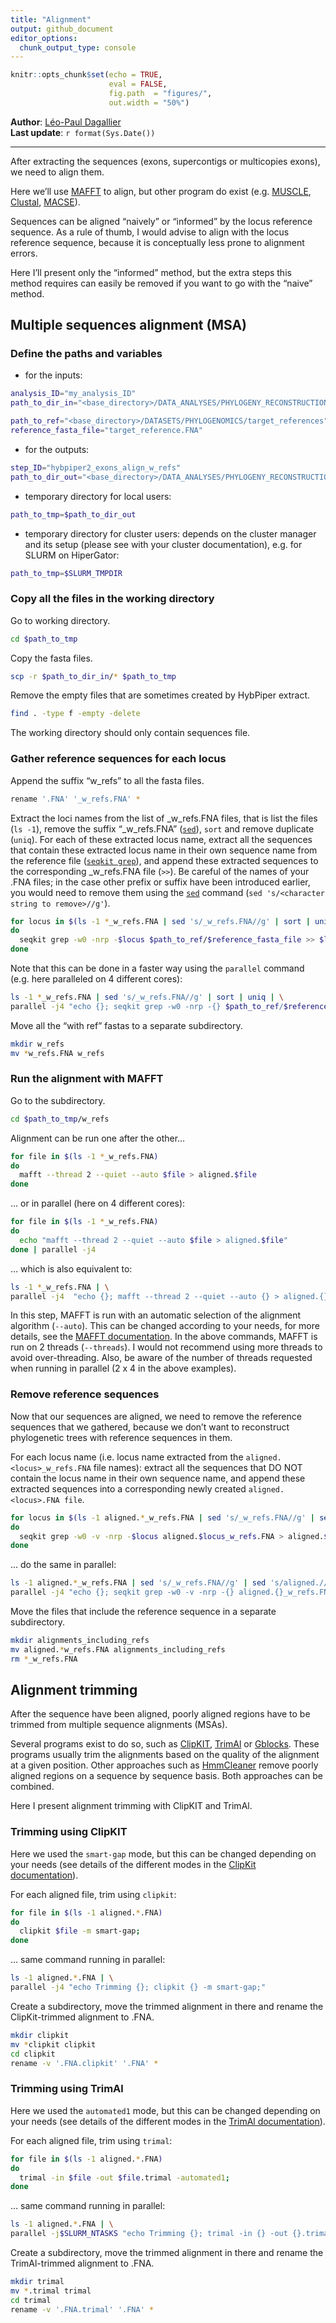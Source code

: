 ```yaml
---
title: "Alignment"
output: github_document
editor_options: 
  chunk_output_type: console
---
```


```r
knitr::opts_chunk$set(echo = TRUE,
                      eval = FALSE,
                      fig.path  = "figures/",
                      out.width = "50%")
```

**Author**: [Léo-Paul Dagallier](https://github.com/LPDagallier)    
**Last update**: `r format(Sys.Date())`

***
After extracting the sequences (exons, supercontigs or multicopies exons), we need to align them.

Here we'll use [MAFFT](https://mafft.cbrc.jp/alignment/software/algorithms/algorithms.html) to align, but other program do exist (e.g. [MUSCLE](https://drive5.com/muscle5/manual/commands.html), [Clustal](http://www.clustal.org/), [MACSE](https://www.agap-ge2pop.org/macse/?menu=releases)).

Sequences can be aligned "naively" or "informed" by the locus reference sequence. As a rule of thumb, I would advise to align with the locus reference sequence, because it is conceptually less prone to alignment errors.

Here I'll present only the "informed" method, but the extra steps this method requires can easily be removed if you want to go with the "naive" method.

## Multiple sequences alignment (MSA)
### Define the paths and variables

- for the inputs:
```bash
analysis_ID="my_analysis_ID"
path_to_dir_in="<base_directory>/DATA_ANALYSES/PHYLOGENY_RECONSTRUCTION/JOBS_OUTPUTS/"$analysis_ID"_hybpiper2_extract/retrieved_exons/formatted_fastas";

path_to_ref="<base_directory>/DATASETS/PHYLOGENOMICS/target_references"
reference_fasta_file="target_reference.FNA"
```

- for the outputs:
```bash
step_ID="hybpiper2_exons_align_w_refs"
path_to_dir_out="<base_directory>/DATA_ANALYSES/PHYLOGENY_RECONSTRUCTION/JOBS_OUTPUTS/$analysis_ID"_"$step_ID"/";
```

- temporary directory for local users:

```bash
path_to_tmp=$path_to_dir_out
```

- temporary directory for cluster users: depends on the cluster manager and its setup (please see with your cluster documentation), e.g. for SLURM on HiperGator:

```bash
path_to_tmp=$SLURM_TMPDIR
```

### Copy all the files in the working directory

Go to working directory.

```bash
cd $path_to_tmp
```

Copy the fasta files.
```bash
scp -r $path_to_dir_in/* $path_to_tmp
```

Remove the empty files that are sometimes created by HybPiper extract.
```bash
find . -type f -empty -delete
```

The working directory should only contain sequences file.

### Gather reference sequences for each locus

Append the suffix "w_refs" to all the fasta files.
```bash
rename '.FNA' '_w_refs.FNA' *
```

Extract the loci names from the list of _w_refs.FNA files, that is list the files (`ls -1`), remove the suffix "_w_refs.FNA" ([`sed`](https://www.gnu.org/software/sed/manual/sed.html)), `sort` and remove duplicate (`uniq`). For each of these extracted locus name, extract all the sequences that contain these extracted locus name in their own sequence name from the reference file ([`seqkit grep`](https://bioinf.shenwei.me/seqkit/usage/#grep)), and append these extracted sequences to the corresponding _w_refs.FNA file (`>>`). Be careful of the names of your .FNA files; in the case other prefix or suffix have been introduced earlier, you would need to remove them using the [`sed`](https://www.gnu.org/software/sed/manual/sed.html) command (`sed 's/<character string to remove>//g'`).
```bash
for locus in $(ls -1 *_w_refs.FNA | sed 's/_w_refs.FNA//g' | sort | uniq)
do
  seqkit grep -w0 -nrp -$locus $path_to_ref/$reference_fasta_file >> $locus"_w_refs.FNA";
done
```

Note that this can be done in a faster way using the `parallel` command (e.g. here paralleled on 4 different cores):
```bash
ls -1 *_w_refs.FNA | sed 's/_w_refs.FNA//g' | sort | uniq | \
parallel -j4 "echo {}; seqkit grep -w0 -nrp -{} $path_to_ref/$reference_fasta_file >> {}_w_refs.FNA;"
```

Move all the "with ref" fastas to a separate subdirectory.
```bash
mkdir w_refs
mv *w_refs.FNA w_refs
```

### Run the alignment with MAFFT

Go to the subdirectory.
```bash
cd $path_to_tmp/w_refs
```

Alignment can be run one after the other...
```bash
for file in $(ls -1 *_w_refs.FNA)
do
  mafft --thread 2 --quiet --auto $file > aligned.$file
done
```

... or in parallel (here on 4 different cores):
```bash
for file in $(ls -1 *_w_refs.FNA)
do
  echo "mafft --thread 2 --quiet --auto $file > aligned.$file"
done | parallel -j4
```

... which is also equivalent to:
```bash
ls -1 *_w_refs.FNA | \
parallel -j4  "echo {}; mafft --thread 2 --quiet --auto {} > aligned.{}"
```

In this step, MAFFT is run with an automatic selection of the alignment algorithm (`--auto`). This can be changed according to your needs, for more details, see the [MAFFT documentation](https://mafft.cbrc.jp/alignment/software/algorithms/algorithms.html). In the above commands, MAFFT is run on 2 threads (`--threads`). I would not recommend using more threads to avoid over-threading. Also, be aware of the number of threads requested when running in parallel (2 x 4 in the above examples).

### Remove reference sequences
Now that our sequences are aligned, we need to remove the reference sequences that we gathered, because we don't want to reconstruct phylogenetic trees with reference sequences in them.

For each locus name (i.e. locus name extracted from the `aligned.<locus>_w_refs.FNA` file names): extract all the sequences that DO NOT contain the locus name in their own sequence name, and append these extracted sequences into a corresponding newly created `aligned.<locus>.FNA file`.
```bash
for locus in $(ls -1 aligned.*_w_refs.FNA | sed 's/_w_refs.FNA//g' | sed 's/aligned.//g')
do
  seqkit grep -w0 -v -nrp -$locus aligned.$locus_w_refs.FNA > aligned.$locus.FNA
done
```

... do the same in parallel:
```bash
ls -1 aligned.*_w_refs.FNA | sed 's/_w_refs.FNA//g' | sed 's/aligned.//g' | \
parallel -j4 "echo {}; seqkit grep -w0 -v -nrp -{} aligned.{}_w_refs.FNA > aligned.{}.FNA"
```

Move the files that include the reference sequence in a separate subdirectory.
```bash
mkdir alignments_including_refs
mv aligned.*w_refs.FNA alignments_including_refs
rm *_w_refs.FNA

```

## Alignment trimming
After the sequence have been aligned, poorly aligned regions have to be trimmed from multiple sequence alignments (MSAs).

Several programs exist to do so, such as [ClipKIT](https://jlsteenwyk.com/ClipKIT/index.html), [TrimAl](http://trimal.cgenomics.org/trimal) or [Gblocks](https://home.cc.umanitoba.ca/~psgendb/doc/Castresana/Gblocks_documentation.html). These programs usually trim the alignments based on the quality of the alignment at a given position. Other approaches such as [HmmCleaner](https://bioinformaticshome.com/tools/msa/descriptions/HmmCleaner.html) remove poorly aligned regions on a sequence by sequence basis. Both approaches can be combined.

Here I present alignment trimming with ClipKIT and TrimAl.

### Trimming using ClipKIT
Here we used the `smart-gap` mode, but this can be changed depending on your needs (see details of the different modes in the [ClipKit documentation](https://jlsteenwyk.com/ClipKIT/advanced/index.html)).

For each aligned file, trim using `clipkit`:
```bash
for file in $(ls -1 aligned.*.FNA)
do
  clipkit $file -m smart-gap;
done
```

... same command running in parallel:
```bash
ls -1 aligned.*.FNA | \
parallel -j4 "echo Trimming {}; clipkit {} -m smart-gap;"
```

Create a subdirectory, move the trimmed alignment in there and rename the ClipKit-trimmed alignment to .FNA.
```bash
mkdir clipkit
mv *clipkit clipkit
cd clipkit
rename -v '.FNA.clipkit' '.FNA' *
```

### Trimming using TrimAl
Here we used the `automated1` mode, but this can be changed depending on your needs (see details of the different modes in the [TrimAl documentation](http://trimal.cgenomics.org/getting_started_with_trimal_v1.2)).

For each aligned file, trim using `trimal`:
```bash
for file in $(ls -1 aligned.*.FNA)
do
  trimal -in $file -out $file.trimal -automated1;
done
```

... same command running in parallel:
```bash
ls -1 aligned.*.FNA | \
parallel -j$SLURM_NTASKS "echo Trimming {}; trimal -in {} -out {}.trimal -automated1;"
```

Create a subdirectory, move the trimmed alignment in there and rename the TrimAl-trimmed alignment to .FNA.
```bash
mkdir trimal
mv *.trimal trimal
cd trimal
rename -v '.FNA.trimal' '.FNA' *
```
